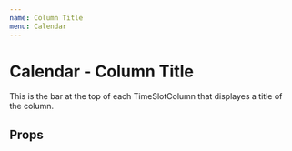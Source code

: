 ```yaml
---
name: Column Title
menu: Calendar
---
```



# Calendar - Column Title

This is the bar at the top of each TimeSlotColumn that displayes a title of the column.

## Props

<Props of={ColumnTitle} />
